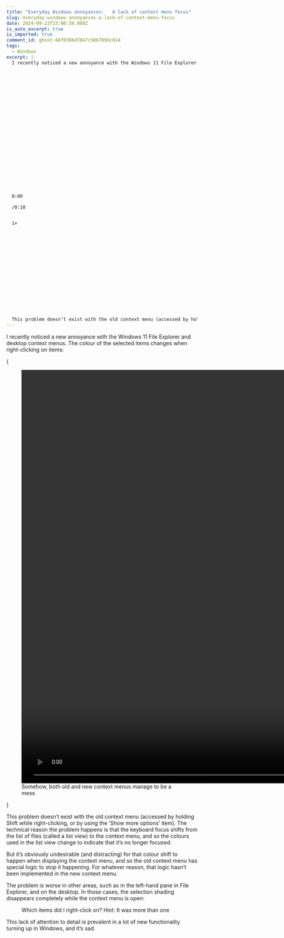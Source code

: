 ```yaml
---
title: "Everyday Windows annoyances:   A lack of context menu focus"
slug: everyday-windows-annoyances-a-lack-of-context-menu-focus
date: 2024-09-22T23:00:58.000Z
is_auto_excerpt: true
is_imported: true
comment_id: ghost-66f0386d7847c586789dc014
tags:
  - Windows
excerpt: |-
  I recently noticed a new annoyance with the Windows 11 File Explorer and desktop context menus. The colour of the selected items changes when right-clicking on items:
























  0:00

  /0:10


  1×

















  This problem doesn’t exist with the old context menu (accessed by holding Shift while right-clicking, or by using the ‘Show more options’ item). The technical reason the problem happens is that the keyboard focus shifts from the list of files (called a list view) to the cont
---
```




I recently noticed a new annoyance with the Windows 11 File Explorer and desktop
context menus. The colour of the selected items changes when right-clicking on
items:

{

<figure>
  <video
    src={explorer_context_menu_item_colour_mp4}
    height="1088"
    preload="metadata"
    width="1690"
    autoPlay
    controls
    loop
    muted
    playsInline
  ></video>
  <figcaption>
    Somehow, both old and new context menus manage to be a mess
  </figcaption>
</figure>
}

This problem doesn’t exist with the old context menu (accessed by holding Shift
while right-clicking, or by using the ‘Show more options’ item). The technical
reason the problem happens is that the keyboard focus shifts from the list of
files (called a list view) to the context menu, and so the colours used in the
list view change to indicate that it’s no longer focused.

But it’s obviously undesirable (and distracting) for that colour shift to happen
when displaying the context menu, and so the old context menu has special logic
to stop it happening. For whatever reason, that logic hasn’t been implemented in
the new context menu.

The problem is worse in other areas, such as in the left-hand pane in File
Explorer, and on the desktop. In those cases, the selection shading disappears
completely while the context menu is open:

<figure>
  <PostImage
    src={desktop_context_menu_cropped_png}
    alt="A screenshot of the Windows 11 desktop, with the context menu open for some items. There is no visual indication which items these are in the screenshot"
  />
  <figcaption>
    <span>Which items did I right-click on? Hint: It was more than one</span>
  </figcaption>
</figure>

This lack of attention to detail is prevalent in a lot of new functionality
turning up in Windows, and it’s sad.
